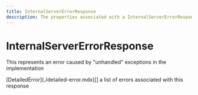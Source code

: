 ```yaml
---
title: InternalServerErrorResponse
description: The properties associated with a InternalServerErrorResponse
---
```


InternalServerErrorResponse
===============================================
This represents an error caused by "unhandled" exceptions in the implementation

<Reference>
  <Field name="detailed_errors" nullable={true}>
    <Type>
      [DetailedError](./detailed-error.mdx)[]
    </Type>
    <Description>
      a list of errors associated with this response
    </Description>
  </Field>
</Reference>